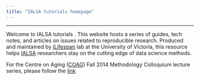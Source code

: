 ```yaml
---
title: "IALSA tutorials homepage"
---
```


***

Welcome to IALSA tutorials . This website hosts a series of guides, tech notes, and articles on issues related to reproducible research. Produced and maintained by [iLifespan](https://ilifespan.org) lab at the University of Victoria, this resource helps [IALSA](ialsa.org) researchers  stay on the cutting edge of data science methods. 
</br>


For the Centre on Aging ([COAG](http://www.coag.uvic.ca/)) Fall 2014 Methodology Colloquium lecture series, please follow the [link](http://ialsa.github.io/tutorials/2014F-COAG-Colloquium.html)






